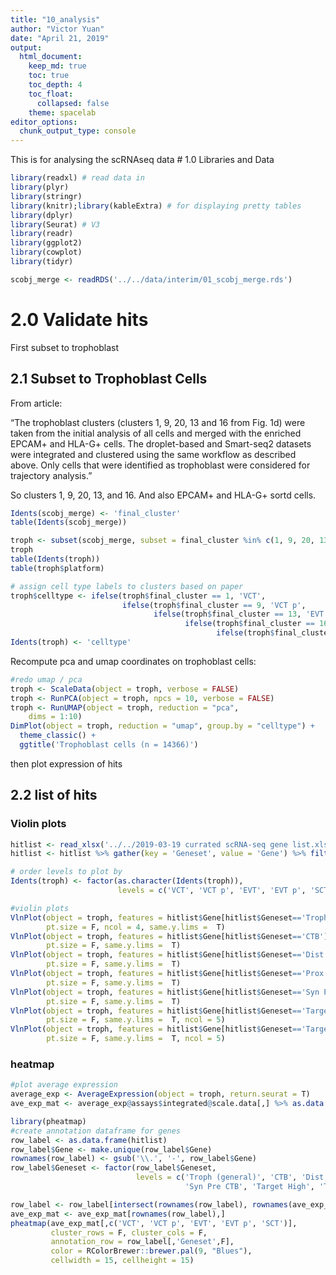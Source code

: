 ```yaml
---
title: "10_analysis"
author: "Victor Yuan"
date: "April 21, 2019"
output:
  html_document:
    keep_md: true
    toc: true
    toc_depth: 4
    toc_float:
      collapsed: false
    theme: spacelab
editor_options: 
  chunk_output_type: console
---
```


This is for analysing the scRNAseq data
# 1.0 Libraries and Data

```r
library(readxl) # read data in
library(plyr) 
library(stringr)
library(knitr);library(kableExtra) # for displaying pretty tables
library(dplyr)
library(Seurat) # V3
library(readr)
library(ggplot2)
library(cowplot)
library(tidyr)

scobj_merge <- readRDS('../../data/interim/01_scobj_merge.rds')
```

# 2.0 Validate hits

First subset to trophoblast

## 2.1 Subset to Trophoblast Cells

From article:

"The trophoblast clusters (clusters 1, 9, 20, 13 and 16 from Fig. 1d) were taken from the initial analysis of all cells and merged with the enriched EPCAM+ and HLA-G+ cells. The droplet-based and Smart-seq2 datasets were integrated and clustered using the same workflow as described above. Only cells that were identified as trophoblast were considered for trajectory analysis."

So clusters 1, 9, 20, 13, and 16. And also EPCAM+ and HLA-G+ sortd cells.

```r
Idents(scobj_merge) <- 'final_cluster'
table(Idents(scobj_merge))

troph <- subset(scobj_merge, subset = final_cluster %in% c(1, 9, 20, 13, 16))
troph
table(Idents(troph))
table(troph$platform)

# assign cell type labels to clusters based on paper
troph$celltype <- ifelse(troph$final_cluster == 1, 'VCT',
                         ifelse(troph$final_cluster == 9, 'VCT p',
                                ifelse(troph$final_cluster == 13, 'EVT',
                                       ifelse(troph$final_cluster == 16, 'EVT p',
                                              ifelse(troph$final_cluster == 20, 'SCT', NA)))))
Idents(troph) <- 'celltype'
```

Recompute pca and umap coordinates on trophoblast cells:

```r
#redo umap / pca
troph <- ScaleData(object = troph, verbose = FALSE)
troph <- RunPCA(object = troph, npcs = 10, verbose = FALSE)
troph <- RunUMAP(object = troph, reduction = "pca", 
    dims = 1:10)
DimPlot(object = troph, reduction = "umap", group.by = "celltype") + 
  theme_classic() +
  ggtitle('Trophoblast cells (n = 14366)')
```

then plot expression of hits

## 2.2 list of hits

### Violin plots

```r
hitlist <- read_xlsx('../../2019-03-19 currated scRNA-seq gene list.xlsx')
hitlist <- hitlist %>% gather(key = 'Geneset', value = 'Gene') %>% filter(!is.na(Gene))

# order levels to plot by
Idents(troph) <- factor(as.character(Idents(troph)), 
                        levels = c('VCT', 'VCT p', 'EVT', 'EVT p', 'SCT'))

#violin plots
VlnPlot(object = troph, features = hitlist$Gene[hitlist$Geneset=='Troph (general)'], 
        pt.size = F, ncol = 4, same.y.lims =  T) 
VlnPlot(object = troph, features = hitlist$Gene[hitlist$Geneset=='CTB'],
        pt.size = F, same.y.lims =  T)
VlnPlot(object = troph, features = hitlist$Gene[hitlist$Geneset=='Dist CCTB'], 
        pt.size = F, same.y.lims =  T)
VlnPlot(object = troph, features = hitlist$Gene[hitlist$Geneset=='Prox CCTB'],
        pt.size = F, same.y.lims =  T)
VlnPlot(object = troph, features = hitlist$Gene[hitlist$Geneset=='Syn Pre CTB'],
        pt.size = F, same.y.lims =  T)
VlnPlot(object = troph, features = hitlist$Gene[hitlist$Geneset=='Target High'],
        pt.size = F, same.y.lims =  T, ncol = 5)
VlnPlot(object = troph, features = hitlist$Gene[hitlist$Geneset=='Target Low'],
        pt.size = F, same.y.lims =  T, ncol = 5)
```

### heatmap

```r
#plot average expression
average_exp <- AverageExpression(object = troph, return.seurat = T)
ave_exp_mat <- average_exp@assays$integrated@scale.data[,] %>% as.data.frame()

library(pheatmap)
#create annotation dataframe for genes
row_label <- as.data.frame(hitlist) 
row_label$Gene <- make.unique(row_label$Gene)
rownames(row_label) <- gsub('\\.', '-', row_label$Gene)
row_label$Geneset <- factor(row_label$Geneset, 
                            levels = c('Troph (general)', 'CTB', 'Dist CCTB', 'Prox CCTB', 
                                       'Syn Pre CTB', 'Target High', 'Target Low'))

row_label <- row_label[intersect(rownames(row_label), rownames(ave_exp_mat)),]
ave_exp_mat <- ave_exp_mat[rownames(row_label),]
pheatmap(ave_exp_mat[,c('VCT', 'VCT p', 'EVT', 'EVT p', 'SCT')], 
         cluster_rows = F, cluster_cols = F, 
         annotation_row = row_label[,'Geneset',F],
         color = RColorBrewer::brewer.pal(9, "Blues"),
         cellwidth = 15, cellheight = 15)

```